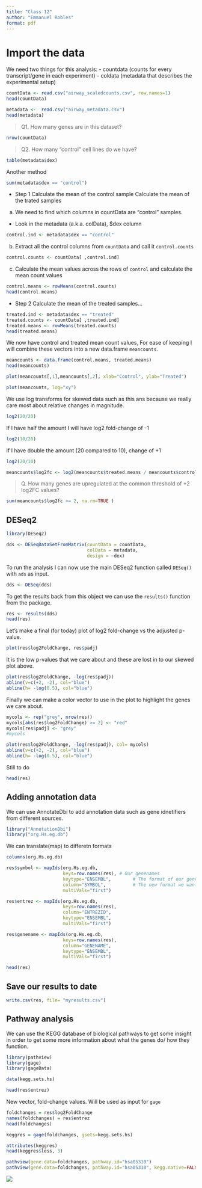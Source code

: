 ```yaml
---
title: "Class 12"
author: "Emmanuel Robles"
format: pdf
---
```

# Import the data

We need two things for this analysis:
- countdata (counts for every transcript/gene in each experiment)
- coldata (metadata that describes the experimental setup)

```r
countData <- read.csv("airway_scaledcounts.csv", row.names=1)
head(countData)
```

```r
metadata <-  read.csv("airway_metadata.csv")
head(metadata)
```

> Q1. How many genes are in this dataset?

```r
nrow(countData)
```
> Q2. How many "control" cell lines do we have?

```r
table(metadata$dex)
```
Another method
```r
sum(metadata$dex == "control")
```

- Step 1 
Calculate the mean of the control sample
Calculate the mean of the trated samples

(a) We need to find which columns in countData are "control" samples.
  - Look in the metadata (a.k.a. colData), $dex column
  
```r
control.ind <- metadata$dex == "control"
```
  
(b) Extract all the control columns from `countData` and call it `control.counts`
```r
control.counts <- countData[ ,control.ind]
```

(c) Calculate the mean values across the rows of `control` and calculate the mean count values 
```r
control.means <- rowMeans(control.counts)
head(control.means)
```

- Step 2 
Calculate the mean of the treated samples...
```r
treated.ind <- metadata$dex == "treated"
treated.counts <- countData[ ,treated.ind]
treated.means <- rowMeans(treated.counts)
head(treated.means)
```

We now have control and treated mean count values, For ease of keeping I will combine these vectors into a new data.frame `meancounts`.

```r
meancounts <- data.frame(control.means, treated.means)
head(meancounts)
```

```r
plot(meancounts[,1],meancounts[,2], xlab="Control", ylab="Treated")

```

```r
plot(meancounts, log="xy")
```


We use log transforms for skewed data such as this ans because we really care most about relative changes in magnitude.

```r
log2(20/20)
```
If I have half the amount I will have log2 fold-change of -1
```r
log2(10/20)
```
If I have double the amount (20 compared to 10), change of +1
```r
log2(20/10)
```


```r
meancounts$log2fc <- log2(meancounts$treated.means / meancounts$control.means)
```

> Q. How many genes are upregulated at the common threshold of +2 log2FC values?

```r
sum(meancounts$log2fc >= 2, na.rm=TRUE )
```


## DESeq2

```r
library(DESeq2)
```


```r
dds <- DESeqDataSetFromMatrix(countData = countData, 
                              colData = metadata, 
                              design = ~dex)
```

To run the analysis I can now use the main DESeq2 function called `DESeq()` with `ads` as input.

```r
dds <- DESeq(dds)
```

To get the results back from this object we can use the `results()` function from the package.

```r
res <- results(dds)
head(res)
```

Let's make a final (for today) plot of log2 fold-change vs the adjusted p-value. 

```r
plot(res$log2FoldChange, res$padj)
```

It is the low p-values that we care about and these are lost in to our skewed plot above. 

```r
plot(res$log2FoldChange, -log(res$padj))
abline(v=c(+2, -2), col="blue")
abline(h= -log(0.5), col="blue")

```

Finally we can make a color vector to use in the plot to highlight the genes we care about.

```r
mycols <- rep("grey", nrow(res))
mycols[abs(res$log2FoldChange) >= 2] <- "red"
mycols[res$padj] <- "grey"
#mycols

plot(res$log2FoldChange, -log(res$padj), col= mycols)
abline(v=c(+2, -2), col="blue")
abline(h= -log(0.5), col="blue")
```

Still to do

```r
head(res)
```
## Adding annotation data


We can use AnnotateDbi to add annotation data such as gene idnetifiers from different sources.
```r
library("AnnotationDbi")
library("org.Hs.eg.db")
```

We can translate(map) to differetn formats
```r
columns(org.Hs.eg.db)
```

```r
res$symbol <- mapIds(org.Hs.eg.db,
                     keys=row.names(res), # Our genenames
                     keytype="ENSEMBL",        # The format of our genenames
                     column="SYMBOL",          # The new format we want to add
                     multiVals="first")
```
```r
res$entrez <- mapIds(org.Hs.eg.db,
                     keys=row.names(res),
                     column="ENTREZID",
                     keytype="ENSEMBL",
                     multiVals="first")
```


```r
res$genename <- mapIds(org.Hs.eg.db,
                     keys=row.names(res),
                     column="GENENAME",
                     keytype="ENSEMBL",
                     multiVals="first")

head(res)
```


## Save our results to date

```r
write.csv(res, file= "myresults.csv")
```

## Pathway analysis
We can use the KEGG database of biological pathways to get some insight in order to get some more information about what the genes do/ how they function.

```r
library(pathview)
library(gage)
library(gageData)

data(kegg.sets.hs)

```

```r
head(res$entrez)
```


New vector, fold-change values. Will be used as input for `gage`

```r
foldchanges = res$log2FoldChange
names(foldchanges) = res$entrez
head(foldchanges)
```

```r
keggres = gage(foldchanges, gsets=kegg.sets.hs)
```

```r
attributes(keggres)
head(keggres$less, 3)
```

```r
pathview(gene.data=foldchanges, pathway.id="hsa05310")
pathview(gene.data=foldchanges, pathway.id="hsa05310", kegg.native=FALSE)

```


![](hsa05310.pathview.png)













